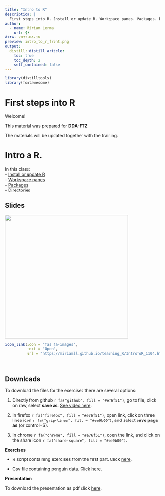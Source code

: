 ```yaml
---
title: "Intro to R"
description: |
  First steps into R. Install or update R. Workspace panes. Packages. Directories. Load data.   
author:
  - name: Miriam Lerma
    url: {}
date: 2023-04-18
preview: intro_to_r_front.png
output:
  distill::distill_article:
    toc: true
    toc_depth: 2
    self_contained: false
---
```


```r
library(distilltools)
library(fontawesome)
```

# First steps into R

Welcome!

This material was prepared for **DDA-FTZ**

The materials will be updated together with the training.

# Intro a R.
In this class: <br>
- [Install or update R](https://miriamll.github.io/teaching_R/IntroToR_1104.html#7)<br>
- [Workspace panes](https://miriamll.github.io/teaching_R/IntroToR_1104.html#22)<br>
- [Packages](https://miriamll.github.io/teaching_R/IntroToR_1104.html#52)<br>
- [Directories](https://miriamll.github.io/teaching_R/IntroToR_1104.html#56)<br>

## Slides
<html>
<body>
   <left>
      <a href="https://miriamll.github.io/teaching_R/IntroToR_1104.html#1"><img src="https://github.com/MiriamLL/teaching_R/blob/master/Images/000Index.png?raw=true" style="width:400px"></a>
   </left>
</body>
</html>


```r
icon_link(icon = "fas fa-images",
          text = "Open",
          url = "https://miriamll.github.io/teaching_R/IntroToR_1104.html#1")
```



<br>

## Downloads

To download the files for the exercises there are several options:  

1. Directly from github `r fa("github", fill = "#e76f51")`, go to file, click on raw, select **save as**. [See video here](https://www.gitkraken.com/learn/git/github-download#how-to-download-a-csv-from-github).

2. In firefox `r fa("firefox", fill = "#e76f51")`, open link, click on three lines icon `r fa("grip-lines", fill = "#ee9b00")`, and select **save page as** (or control+S).

3. In chrome `r fa("chrome", fill = "#e76f51")`, open the link, and click on the share icon `r fa("share-square", fill = "#ee9b00")`.

**Exercises**

- R script containing exercises from the first part. Click [here](https://raw.githubusercontent.com/MiriamLL/teaching_R/master/01Exercises.R).

- Csv file containing penguin data. Click [here](https://raw.githubusercontent.com/MiriamLL/teaching_R/master/Downloads/penguins1.csv).

**Presentation**

To download the presentation as pdf click [here](https://github.com/MiriamLL/data_supporting_webpage/blob/main/Teaching/IntroToR.pdf).



